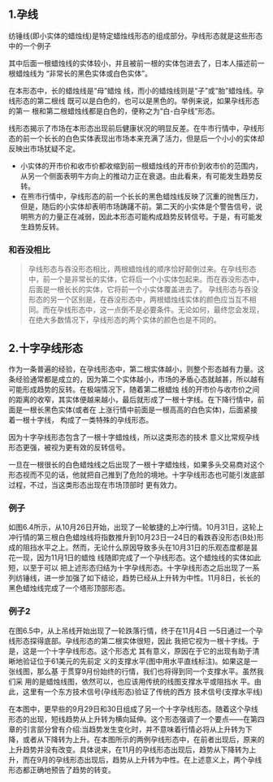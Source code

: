 
## 1.孕线
纺锤线(即小实体的蜡烛线)是特定蜡烛线形态的组成部分。孕线形态就是这些形态中的一个例子

其中后面一根蜡烛线的实体较小，并且被前一根的实体包进去了，日本人描述前一根蜡烛线为 “非常长的黑色实体或白色实体”。

在本形态中，长的蜡烛线是“母”蜡烛 线，而小的蜡烛线则是“子”或“胎”蜡烛线。孕线形态的第二根线 既可以是白色的，也可以是黑色的。举例来说，如果孕线形态的第一 根和第二根蜡烛线都是白色的，便称之为“白-白孕线”形态。
<ImageRender alt='test1' width='auto' height='auto' path='/candleTech/12-pregnant.png' />

线形态揭示了市场在本形态出现前后健康状况的明显反差。在牛市行情中，孕线形态的前一个长长的白色实体表现出市场本来充满了活力，但是后一个小小的实体却反映出市场犹疑不定。

* 小实体的开市价和收市价都收缩到前一根蜡烛线的开市价到收市价的范围内，从另一个侧面表明牛方向上的推动力正在衰退。由此看来，有可能发生趋势反转。
* 在熊市行情中，孕线形态的前一个长长的黑色蜡烛线反映了沉重的抛售压力，但是，随后的小实体却表明市场踌躇不前。第二天的小实体是个警告信号，说明熊方的力量正在减弱，因此本形态可能构成趋势反转信号。于是，有可能发生趋势反转。

### 和吞没相比
> 孕线形态与吞没形态相比，两根蜡烛线的顺序恰好颠倒过来。在孕线形态中，前一个是非常长的实体，它将后一个小实体包起来。而在吞没形态中，后面是一根长长的实体，它将前一个小实体覆盖进去了。
孕线形态与吞没形态的另一个区别是，在吞没形态中，两根蜡烛线实体的颜色应当互不相同。而在孕线形态中，这一点倒不是必要条件。无论如何，最终您会发现，在绝大多数情况下，孕线形态的两个实体的颜色也是不同的。

## 2.十字孕线形态
作为一条普遍的经验，在孕线形态中，第二根实体越小，则整个形态越有力量。这条经验通常都是成立的，因为第二个实体越小，市场的矛盾心态就越甚，所以越有可能形成趋势的反转。在极端情况下，随着第二根蜡烛 线的开市价与收市价之间的距离的收窄，其实体便越来越小，最后就形成了一根十字线。在下降行情中，前面是一根长黑色实体(或者在 上涨行情中前面是一根高高的白色实体)，后面紧接着一根十字线， 构成了一类特殊的孕线形态。

<ImageRender alt='test1' width='auto' height='auto' path='/candleTech/12-pregnant2.png' />

因为十字孕线形态包含了一根十字蜡烛线，所以这类形态的技术 意义比常规孕线形态更强，被视为更有效的反转信号。

一旦在一根很长的白色蜡烛线之后出现了一根十字蜡烛线，如果多头交易商对这个形态视而不见的话，他就把自己推到了危险的境地。十字孕线形态也可能引发底部过程，不过，当这类形态出现在市场顶部时 更有效力。

### 例子
如图6.4所示，从10月26日开始，出现了一轮敏捷的上冲行情。10月31日，这轮上冲行情的第三根白色蜡烛线将指数推升到10月23日—24日的看跌吞没形态(B处)形成的阻挡水平之上。然而，无论什么原因导致多头在10月31日的乐观态度都是昙花一现，因为11月1日的蜡烛 线随即完成了一个孕线形态。这个蜡烛线的实体如此短，以至于可以 把上述形态归结为十字孕线形态。十字孕线形态之后出现了一系列纺锤线，进一步加强了如下结论，趋势已经从上升转为中性。11月8日，长长的黑色蜡烛线完成了一个塔形顶部形态。
<ImageRender alt='test1' width='auto' height='auto' path='/candleTech/12-pregnant3.png' />

### 例子2
在图6.5中，从上吊线开始出现了一轮跌落行情，终于在11月4日 —5日通过一个孕线形态探得底部。孕线形态的第二根实体很短，因此 我把它视为一根十字线。于是，这是一个十字孕线形态。这个形态尤 其有意义，原因在于它的出现有助于清晰地验证位于61美元的先前定 义的支撑水平(图中用水平直线标注)。如果这是一张线图，那么基 于贯穿9月份始终的行情，我们也将得到同一个支撑水平。虽然我们采 用的是蜡烛线图，依然可以，也应该用传统的线图支撑水平或阻挡水 平。由此，这里有一个东方技术信号(孕线形态)验证了传统的西方 技术信号(支撑水平线)

在本图中，更早些的9月29日和30日组成了另一个十字孕线形态。随着这个孕线形态的出现，短线趋势从上升转为横向延伸。这个形态强调了一个要点——在第四章的引言部分曾有介绍:当趋势发生变化时，并不意味着行情必将从上升转为下降，或者从下降转为上升。在本图所示的两例孕线形态中，在前者出现后，原来的上升趋势并没有改变。具体说来，在11月的孕线形态出现后，趋势从下降转为上升，而在9月的孕线形态出现后，趋势从上升转为中性。在上述意义上，两个孕线形态都正确地预告了趋势的转变。
<ImageRender alt='test1' width='auto' height='auto' path='/candleTech/12-pregnant4.png' />